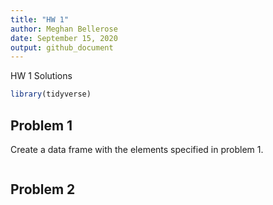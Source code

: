 ```yaml
---
title: "HW 1"
author: Meghan Bellerose
date: September 15, 2020
output: github_document
---
```


HW 1 Solutions 

```r
library(tidyverse)

```


## Problem 1

Create a data frame with the elements specified in problem 1.

```r


```

## Problem 2